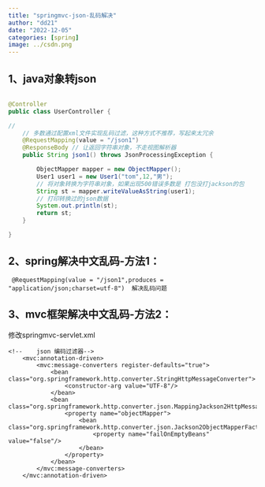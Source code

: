 ```yaml
---
title: "springmvc-json-乱码解决"
author: "dd21"
date: "2022-12-05" 
categories: [spring]
image: ../csdn.png
---
```



## 1、java对象转json

```java

@Controller
public class UserController {

//   
    // 多数通过配置xml文件实现乱码过滤，这种方式不推荐，写起来太冗余
    @RequestMapping(value = "/json1")
    @ResponseBody // 让返回字符串对象，不走视图解析器
    public String json1() throws JsonProcessingException {

        ObjectMapper mapper = new ObjectMapper();
        User1 user1 = new User1("tom",12,"男");
        // 将对象转换为字符串对象，如果出现500错误多数是 打包没打jackson的包
        String st = mapper.writeValueAsString(user1);
        // 打印转换过的json数据
        System.out.println(st);
        return st;
    }

}
```

## 2、spring解决中文乱码-方法1：

```shell
 @RequestMapping(value = "/json1",produces = "application/json;charset=utf-8")  解决乱码问题
```

## 3、mvc框架解决中文乱码-方法2：
修改springmvc-servlet.xml

```shell
<!--    json 编码过滤器-->
    <mvc:annotation-driven>
        <mvc:message-converters register-defaults="true">
            <bean class="org.springframework.http.converter.StringHttpMessageConverter">
                <constructor-arg value="UTF-8"/>
            </bean>
            <bean class="org.springframework.http.converter.json.MappingJackson2HttpMessageConverter">
                <property name="objectMapper">
                    <bean class="org.springframework.http.converter.json.Jackson2ObjectMapperFactoryBean">
                        <property name="failOnEmptyBeans" value="false"/>
                    </bean>
                </property>
            </bean>
        </mvc:message-converters>
    </mvc:annotation-driven>
```


